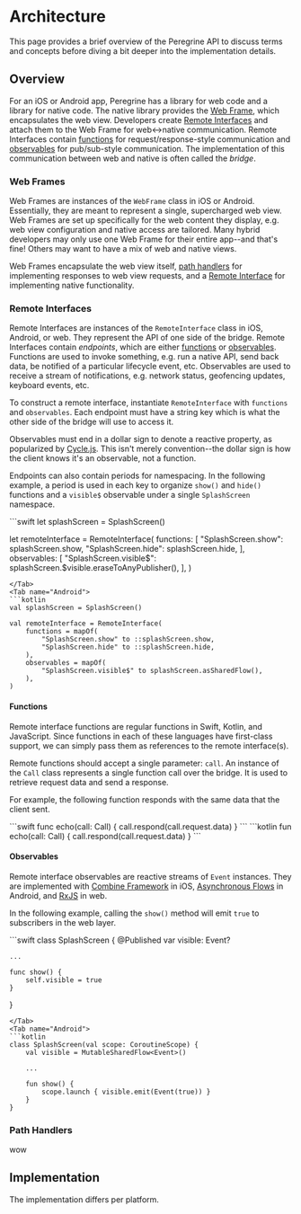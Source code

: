 

# Architecture

This page provides a brief overview of the Peregrine API to discuss terms and
concepts before diving a bit deeper into the implementation details.

## Overview

For an iOS or Android app, Peregrine has a library for web code and a library
for native code. The native library provides the [Web Frame](#web-frames),
which encapsulates the web view. Developers create [Remote
Interfaces](#remote-interfaces) and attach them to the Web Frame for
web\<-\>native communication. Remote Interfaces contain [functions](#functions)
for request/response-style communication and [observables](#observables) for
pub/sub-style communication. The implementation of this communication between
web and native is often called the _bridge_.

### Web Frames

Web Frames are instances of the `WebFrame` class in iOS or Android.
Essentially, they are meant to represent a single, supercharged web view. Web
Frames are set up specifically for the web content they display, e.g. web view
configuration and native access are tailored. Many hybrid developers may only
use one Web Frame for their entire app--and that's fine! Others may want to
have a mix of web and native views.

Web Frames encapsulate the web view itself, [path handlers](#path-handlers) for
implementing responses to web view requests, and a [Remote
Interface](#remote-interfaces) for implementing native functionality.

### Remote Interfaces

Remote Interfaces are instances of the `RemoteInterface` class in iOS, Android,
or web. They represent the API of one side of the bridge. Remote Interfaces
contain _endpoints_, which are either [functions](#functions) or
[observables](#observables). Functions are used to invoke something, e.g. run a
native API, send back data, be notified of a particular lifecycle event, etc.
Observables are used to receive a stream of notifications, e.g. network status,
geofencing updates, keyboard events, etc.

To construct a remote interface, instantiate `RemoteInterface` with `functions`
and `observables`. Each endpoint must have a string key which is what the other
side of the bridge will use to access it.

Observables must end in a dollar sign to denote a reactive property, as
popularized by [Cycle.js](https://cycle.js.org). This isn't merely
convention--the dollar sign is how the client knows it's an observable, not a
function.

Endpoints can also contain periods for namespacing. In the following example, a
period is used in each key to organize `show()` and `hide()` functions and a
`visible$` observable under a single `SplashScreen` namespace.

<PlatformCodeBlockSwitch>
<Tab name="iOS">
```swift
let splashScreen = SplashScreen()

let remoteInterface = RemoteInterface(
    functions: [
        "SplashScreen.show": splashScreen.show,
        "SplashScreen.hide": splashScreen.hide,
    ],
    observables: [
        "SplashScreen.visible$": splashScreen.$visible.eraseToAnyPublisher(),
    ],
)
```
</Tab>
<Tab name="Android">
```kotlin
val splashScreen = SplashScreen()

val remoteInterface = RemoteInterface(
    functions = mapOf(
        "SplashScreen.show" to ::splashScreen.show,
        "SplashScreen.hide" to ::splashScreen.hide,
    ),
    observables = mapOf(
        "SplashScreen.visible$" to splashScreen.asSharedFlow(),
    ),
)
```
</Tab>
</PlatformCodeBlockSwitch>

#### Functions

Remote interface functions are regular functions in Swift, Kotlin, and
JavaScript. Since functions in each of these languages have first-class
support, we can simply pass them as references to the remote interface(s).

Remote functions should accept a single parameter: `call`. An instance of the
`Call` class represents a single function call over the bridge. It is used to
retrieve request data and send a response.

For example, the following function responds with the same data that the client
sent.

<PlatformCodeBlockSwitch>
<Tab name="iOS">
```swift
func echo(call: Call) {
    call.respond(call.request.data)
}
```
</Tab>
<Tab name="Android">
```kotlin
fun echo(call: Call) {
    call.respond(call.request.data)
}
```
</Tab>
</PlatformCodeBlockSwitch>

#### Observables

Remote interface observables are reactive streams of `Event` instances. They
are implemented with [Combine
Framework](https://developer.apple.com/documentation/combine) in iOS,
[Asynchronous Flows](https://kotlinlang.org/docs/flow.html) in Android, and
[RxJS](https://rxjs.dev) in web.

In the following example, calling the `show()` method will emit `true` to
subscribers in the web layer.

<PlatformCodeBlockSwitch>
<Tab name="iOS">
```swift
class SplashScreen {
    @Published var visible: Event?

    ...

    func show() {
        self.visible = true
    }
}
```
</Tab>
<Tab name="Android">
```kotlin
class SplashScreen(val scope: CoroutineScope) {
    val visible = MutableSharedFlow<Event>()

    ...

    fun show() {
        scope.launch { visible.emit(Event(true)) }
    }
}
```
</Tab>
</PlatformCodeBlockSwitch>

### Path Handlers

wow

## Implementation

The implementation differs per platform.

